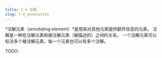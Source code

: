```yaml
---
title: 7.4 注解
slug: 7.4_annotation 
---
```


*注解元素（annotating element）*是用来对其他元素提供额外信息的元素。
注解是一种在注解元素和被注解元素（被描述的）之间的关系。
一个注解元素可以标注多个被注解元素，每一个元素也可以有多个注解。

TODO:
